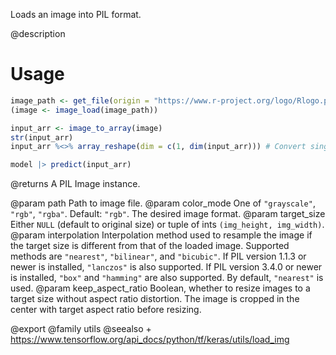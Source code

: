 Loads an image into PIL format.

@description

# Usage
```r
image_path <- get_file(origin = "https://www.r-project.org/logo/Rlogo.png")
(image <- image_load(image_path))

input_arr <- image_to_array(image)
str(input_arr)
input_arr %<>% array_reshape(dim = c(1, dim(input_arr))) # Convert single image to a batch.
```


```r
model |> predict(input_arr)
```

@returns
    A PIL Image instance.

@param path Path to image file.
@param color_mode One of `"grayscale"`, `"rgb"`, `"rgba"`. Default: `"rgb"`.
    The desired image format.
@param target_size Either `NULL` (default to original size) or tuple of ints
    `(img_height, img_width)`.
@param interpolation Interpolation method used to resample the image if the
    target size is different from that of the loaded image. Supported
    methods are `"nearest"`, `"bilinear"`, and `"bicubic"`.
    If PIL version 1.1.3 or newer is installed, `"lanczos"`
    is also supported. If PIL version 3.4.0 or newer is installed,
    `"box"` and `"hamming"` are also
    supported. By default, `"nearest"` is used.
@param keep_aspect_ratio Boolean, whether to resize images to a target
    size without aspect ratio distortion. The image is cropped in
    the center with target aspect ratio before resizing.

@export
@family utils
@seealso
+ <https://www.tensorflow.org/api_docs/python/tf/keras/utils/load_img>
